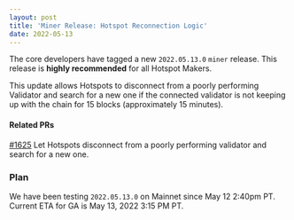 ```yaml
---
layout: post
title: 'Miner Release: Hotspot Reconnection Logic'
date: 2022-05-13
---
```


The core developers have tagged a new `2022.05.13.0` `miner` release. This release is **highly
recommended** for all Hotspot Makers.

<!--truncate-->

This update allows Hotspots to disconnect from a poorly performing Validator and search for a new
one if the connected validator is not keeping up with the chain for 15 blocks (approximately 15
minutes).

#### Related PRs

[#1625](https://github.com/helium/miner/pull/1625) Let Hotspots disconnect from a poorly performing
validator and search for a new one.

### Plan

We have been testing `2022.05.13.0` on Mainnet since May 12 2:40pm PT. Current ETA for GA is May 13,
2022 3:15 PM PT.
